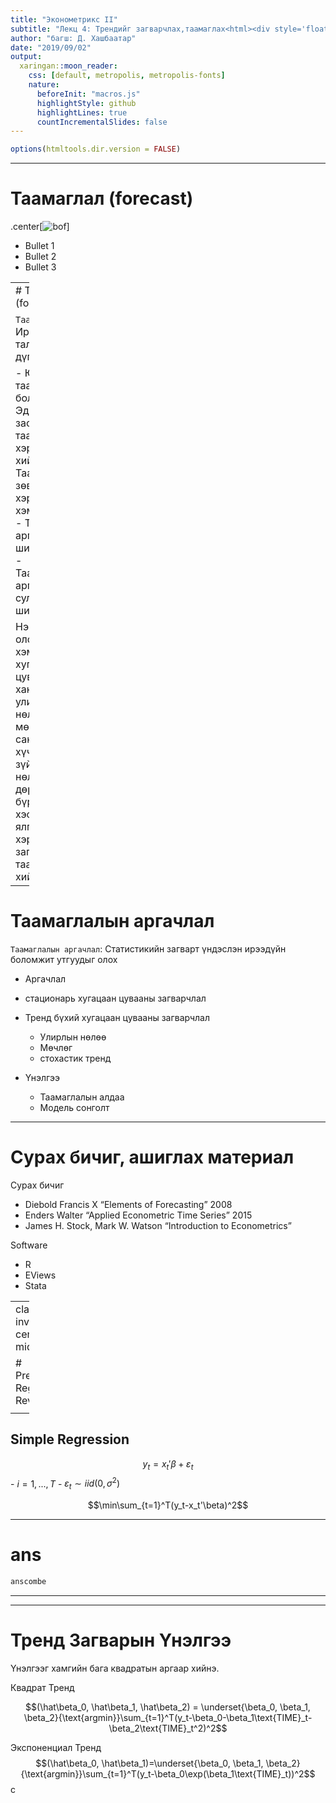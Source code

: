 ```yaml
---
title: "Эконометрикс II"
subtitle: "Лекц 4: Трендийг загварчлах,таамаглах<html><div style='float:left'></div><hr color='#EB811B' size=1px width=796px></html>"
author: "багш: Д. Хашбаатар"
date: "2019/09/02"
output: 
  xaringan::moon_reader:
    css: [default, metropolis, metropolis-fonts]
    nature: 
      beforeInit: "macros.js"
      highlightStyle: github
      highlightLines: true
      countIncrementalSlides: false
---
```


```r
options(htmltools.dir.version = FALSE)
```

---

# Таамаглал (forecast)

<div class="columns-2">
  .center[![bof](image.png)]

  - Bullet 1
  - Bullet 2
  - Bullet 3
</div>

---
# Таамаглал (forecast)

`Таамаглал`: Ирээдүйн талаархи дүгнэлт.

 - Юуг таамаглаж болох вэ?
 - Эдийн засагчид таамаглалыг хэрхэн хийдэг бэ?
 - Таамаглалын зөв байдлыг  хэрхэн хэмжих вэ?
 - Таамаглах аргуудын шинж чанар
 - Таамаглалын аргачлалын сул талууд, шийдэл

Нэг болон олон хэмжээст хугацааны цувааны хандлага, улирлын нөлөө, мөчлөг, санамсаргүй хүчин зүйлийн нөлөө гэсэн дөрвөн бүрэлдэхүүн хэсгийг ялгаж, хэрхэн загварчлах, таамаглал хийх.

---

# Таамаглалын аргачлал

`Таамаглалын аргачлал`: Статистикийн загварт үндэслэн ирээдүйн боломжит утгуудыг олох

 - Аргачлал
  
  - стационарь хугацаан цувааны загварчлал
  - Тренд бүхий хугацаан цувааны загварчлал
    - Улирлын нөлөө
    - Мөчлөг
    - стохастик тренд
 - Үнэлгээ
 
   - Таамаглалын алдаа
   - Модель сонголт
   
---

# Сурах бичиг, ашиглах материал

Сурах бичиг 

 - Diebold Francis X "Elements of Forecasting" 2008
 - Enders Walter "Applied Econometric Time Series" 2015
 - James H. Stock, Mark W. Watson "Introduction to Econometrics"
 
Software
 
 - R
 - EViews
 - Stata
 
---
class: inverse, center, middle

# Predictive Regression: Review

<html><div style='float:left'></div><hr color='#EB811B' size=1px width=720px></html> 

---
 
## Simple Regression

$$y_t=x_t'\beta+\varepsilon_t$$
 - $i=1,...,T$
 - $\varepsilon_t\sim iid(0,\sigma^2)$
 
 $$\min\sum_{t=1}^T(y_t-x_t'\beta)^2$$
  
---

# ans

```r
anscombe
```
   

   
---

---

# Тренд Загварын Үнэлгээ

Үнэлгээг хамгийн бага квадратын аргаар хийнэ.

Квадрат Тренд

$$(\hat\beta_0, \hat\beta_1, \hat\beta_2) = \underset{\beta_0, \beta_1, \beta_2}{\text{argmin}}\sum_{t=1}^T(y_t-\beta_0-\beta_1\text{TIME}_t-\beta_2\text{TIME}_t^2)^2$$

Экспоненциал Тренд $$(\hat\beta_0, \hat\beta_1)=\underset{\beta_0, \beta_1, \beta_2}{\text{argmin}}\sum_{t=1}^T(y_t-\beta_0\exp(\beta_1\text{TIME}_t))^2$$c